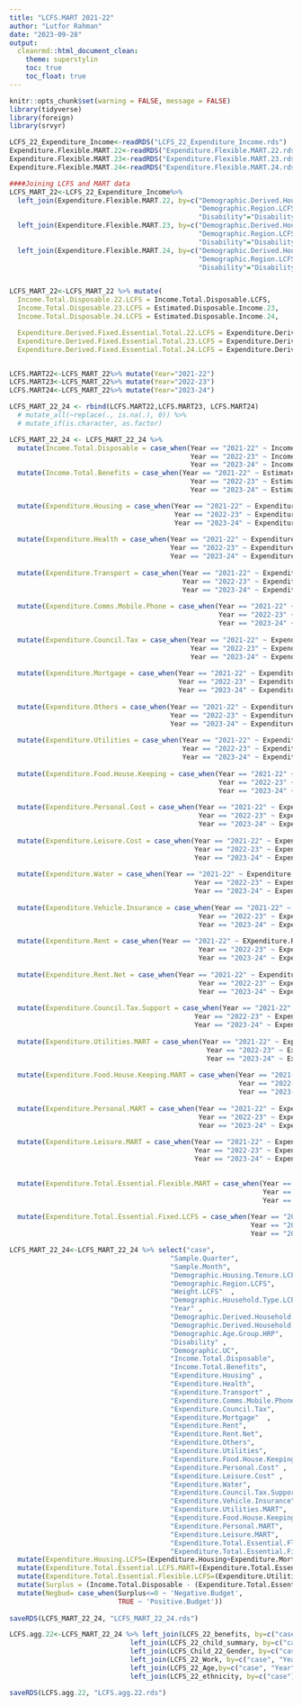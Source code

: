 ```yaml
---
title: "LCFS.MART 2021-22"
author: "Lutfor Rahman"
date: "2023-09-28"
output:
  cleanrmd::html_document_clean:
    theme: superstylin
    toc: true
    toc_float: true
---
```


```r
knitr::opts_chunk$set(warning = FALSE, message = FALSE) 
library(tidyverse)
library(foreign)
library(srvyr)

LCFS_22_Expenditure_Income<-readRDS("LCFS_22_Expenditure_Income.rds")
Expenditure.Flexible.MART.22<-readRDS("Expenditure.Flexible.MART.22.rds")
Expenditure.Flexible.MART.23<-readRDS("Expenditure.Flexible.MART.23.rds")
Expenditure.Flexible.MART.24<-readRDS("Expenditure.Flexible.MART.24.rds")
```


```r
####Joining LCFS and MART data
LCFS_MART_22<-LCFS_22_Expenditure_Income%>% 
  left_join(Expenditure.Flexible.MART.22, by=c("Demographic.Derived.Household.Type.LCFS.child"="Household.Type.Child", 
                                               "Demographic.Region.LCFS"="Demographic.Region",
                                               "Disability"="Disability")) %>%
  left_join(Expenditure.Flexible.MART.23, by=c("Demographic.Derived.Household.Type.LCFS.child"="Household.Type.Child", 
                                               "Demographic.Region.LCFS"="Demographic.Region",
                                               "Disability"="Disability")) %>%
  left_join(Expenditure.Flexible.MART.24, by=c("Demographic.Derived.Household.Type.LCFS.child"="Household.Type.Child", 
                                               "Demographic.Region.LCFS"="Demographic.Region",
                                               "Disability"="Disability")) 


LCFS_MART_22<-LCFS_MART_22 %>% mutate(
  Income.Total.Disposable.22.LCFS = Income.Total.Disposable.LCFS,
  Income.Total.Disposable.23.LCFS = Estimated.Disposable.Income.23,
  Income.Total.Disposable.24.LCFS = Estimated.Disposable.Income.24,

  Expenditure.Derived.Fixed.Essential.Total.22.LCFS = Expenditure.Derived.Fixed.Essential.Total.22.LCFS,
  Expenditure.Derived.Fixed.Essential.Total.23.LCFS = Expenditure.Derived.Fixed.Essential.Total.23.LCFS,
  Expenditure.Derived.Fixed.Essential.Total.24.LCFS = Expenditure.Derived.Fixed.Essential.Total.24.LCFS) 


LCFS.MART22<-LCFS_MART_22%>% mutate(Year="2021-22")
LCFS.MART23<-LCFS_MART_22%>% mutate(Year="2022-23")
LCFS.MART24<-LCFS_MART_22%>% mutate(Year="2023-24")

LCFS_MART_22_24 <- rbind(LCFS.MART22,LCFS.MART23, LCFS.MART24)
  # mutate_all(~replace(., is.na(.), 0)) %>% 
  # mutate_if(is.character, as.factor)
```



```r
LCFS_MART_22_24 <- LCFS_MART_22_24 %>% 
  mutate(Income.Total.Disposable = case_when(Year == "2021-22" ~ Income.Total.Disposable.22.LCFS,
                                             Year == "2022-23" ~ Income.Total.Disposable.23.LCFS,
                                             Year == "2023-24" ~ Income.Total.Disposable.24.LCFS)) %>% 
  mutate(Income.Total.Benefits = case_when(Year == "2021-22" ~ Estimated.Benefit,
                                             Year == "2022-23" ~ Estimated.Benefit.23,
                                             Year == "2023-24" ~ Estimated.Benefit.24)) %>% 

  mutate(Expenditure.Housing = case_when(Year == "2021-22" ~ Expenditure.Derived.Housing.22.LCFS,
                                         Year == "2022-23" ~ Expenditure.Housing.23.LCFS,
                                         Year == "2023-24" ~ Expenditure.Housing.24.LCFS)) %>% 
  
  mutate(Expenditure.Health = case_when(Year == "2021-22" ~ Expenditure.Health.LCFS,
                                        Year == "2022-23" ~ Expenditure.Health.23.LCFS,
                                        Year == "2023-24" ~ Expenditure.Health.24.LCFS)) %>% 
  
  mutate(Expenditure.Transport = case_when(Year == "2021-22" ~ Expenditure.Transport.LCFS,
                                           Year == "2022-23" ~ Expenditure.Transport.23.LCFS,
                                           Year == "2023-24" ~ Expenditure.Transport.24.LCFS)) %>% 
  
  mutate(Expenditure.Comms.Mobile.Phone = case_when(Year == "2021-22" ~ Expenditure.Comms.Mobile.Phone.LCFS,
                                                    Year == "2022-23" ~ Expenditure.Comms.Mobile.Phone.23.LCFS,
                                                    Year == "2023-24" ~ Expenditure.Comms.Mobile.Phone.24.LCFS)) %>% 
  
  mutate(Expenditure.Council.Tax = case_when(Year == "2021-22" ~ Expenditure.Council.Tax.LCFS,
                                             Year == "2022-23" ~ Expenditure.Council.Tax.23.LCFS,
                                             Year == "2023-24" ~ Expenditure.Council.Tax.24.LCFS)) %>% 
  
  mutate(Expenditure.Mortgage = case_when(Year == "2021-22" ~ Expenditure.Derived.Mortgage.22.LCFS,
                                          Year == "2022-23" ~ Expenditure.Mortgage.23.LCFS,
                                          Year == "2023-24" ~ Expenditure.Mortgage.24.LCFS)) %>% 
  
  mutate(Expenditure.Others = case_when(Year == "2021-22" ~ Expenditure.Derived.Other.Essentials.22.LCFS,
                                        Year == "2022-23" ~ Expenditure.Derived.Other.Essentials.23.LCFS,
                                        Year == "2023-24" ~ Expenditure.Derived.Other.Essentials.24.LCFS)) %>% 
  
  mutate(Expenditure.Utilities = case_when(Year == "2021-22" ~ Expenditure.Derived.Utilities.22.LCFS,
                                           Year == "2022-23" ~ Expenditure.Utilities.23.LCFS,
                                           Year == "2023-24" ~ Expenditure.Utilities.24.LCFS)) %>% 
  
  mutate(Expenditure.Food.House.Keeping = case_when(Year == "2021-22" ~ Expenditure.All.Food.22.LCFS,
                                                    Year == "2022-23" ~ Expenditure.All.Food.23.LCFS,
                                                    Year == "2023-24" ~ Expenditure.All.Food.24.LCFS))%>% 
  
  mutate(Expenditure.Personal.Cost = case_when(Year == "2021-22" ~ Expenditure.Clothes.Footwear.LCFS,
                                               Year == "2022-23" ~ Expenditure.Clothes.Footwear.23.LCFS,
                                               Year == "2023-24" ~ Expenditure.Clothes.Footwear.24.LCFS)) %>% 
  
  mutate(Expenditure.Leisure.Cost = case_when(Year == "2021-22" ~ Expenditure.Derived.Leisure.Gift.22.LCFS,
                                              Year == "2022-23" ~ Expenditure.Leisure.Gift.23.LCFS,
                                              Year == "2023-24" ~ Expenditure.Leisure.Gift.24.LCFS)) %>%
  
  mutate(Expenditure.Water = case_when(Year == "2021-22" ~ Expenditure.Water.LCFS,
                                              Year == "2022-23" ~ Expenditure.Water.23.LCFS,
                                              Year == "2023-24" ~ Expenditure.Water.24.LCFS)) %>%
  
  mutate(Expenditure.Vehicle.Insurance = case_when(Year == "2021-22" ~ Expenditure.Vehicle.Insurance.LCFS,
                                               Year == "2022-23" ~ Expenditure.Vehicle.Insurance.23.LCFS,
                                               Year == "2023-24" ~ Expenditure.Vehicle.Insurance.24.LCFS)) %>%
  
  mutate(Expenditure.Rent = case_when(Year == "2021-22" ~ EXpenditure.Rent.LCFS,
                                               Year == "2022-23" ~ Expenditure.Rent.23.LCFS,
                                               Year == "2023-24" ~ Expenditure.Rent.24.LCFS))%>%
  
  mutate(Expenditure.Rent.Net = case_when(Year == "2021-22" ~ Expenditure.Rent.Rate.Net.LCFS,
                                               Year == "2022-23" ~ Expenditure.Rent.Rate.Net.23.LCFS,
                                               Year == "2023-24" ~ Expenditure.Rent.Rate.Net.24.LCFS))%>%
  
  mutate(Expenditure.Council.Tax.Support = case_when(Year == "2021-22" ~ Expenditure.Council.Tax.Support.LCFS,
                                              Year == "2022-23" ~ Expenditure.Council.Tax.Support.23.LCFS,
                                              Year == "2023-24" ~ Expenditure.Council.Tax.Support.24.LCFS)) %>% 
  
  mutate(Expenditure.Utilities.MART = case_when(Year == "2021-22" ~ Expenditure.Utilities.23.MART,
                                                 Year == "2022-23" ~ Expenditure.Utilities.23.MART,
                                                 Year == "2023-24" ~ Expenditure.Utilities.24.MART)) %>% 
  
  mutate(Expenditure.Food.House.Keeping.MART = case_when(Year == "2021-22" ~ Expenditure.Food.House.Keeping.22.MART,
                                                         Year == "2022-23" ~ Expenditure.Food.House.Keeping.23.MART,
                                                         Year == "2023-24" ~ Expenditure.Food.House.Keeping.24.MART))%>% 
  
  mutate(Expenditure.Personal.MART = case_when(Year == "2021-22" ~ Expenditure.Personal.Cost.22.MART,
                                               Year == "2022-23" ~ Expenditure.Personal.Cost.23.MART,
                                               Year == "2023-24" ~ Expenditure.Personal.Cost.24.MART)) %>%
  
  mutate(Expenditure.Leisure.MART = case_when(Year == "2021-22" ~ Expenditure.Leisure.22.MART,
                                              Year == "2022-23" ~ Expenditure.Leisure.23.MART,
                                              Year == "2023-24" ~ Expenditure.Leisure.24.MART)) %>% 

  
  mutate(Expenditure.Total.Essential.Flexible.MART = case_when(Year == "2021-22" ~ Derived.Flexible.Expenditure.Total.22.MART,
                                                               Year == "2022-23" ~ Derived.Flexible.Expenditure.Total.23.MART,
                                                               Year == "2023-24" ~ Derived.Flexible.Expenditure.Total.24.MART)) %>%
  
  mutate(Expenditure.Total.Essential.Fixed.LCFS = case_when(Year == "2021-22" ~ Expenditure.Derived.Fixed.Essential.Total.22.LCFS,
                                                            Year == "2022-23" ~ Expenditure.Derived.Fixed.Essential.Total.23.LCFS,
                                                            Year == "2023-24" ~ Expenditure.Derived.Fixed.Essential.Total.24.LCFS))
```


```r
LCFS_MART_22_24<-LCFS_MART_22_24 %>% select("case", 
                                        "Sample.Quarter", 
                                        "Sample.Month",                                 
                                        "Demographic.Housing.Tenure.LCFS" ,              
                                        "Demographic.Region.LCFS",                      
                                        "Weight.LCFS"  ,                                
                                        "Demographic.Household.Type.LCFS" , 
                                        "Year" ,  
                                        "Demographic.Derived.Household.Type.LCFS" ,     
                                        "Demographic.Derived.Household.Type.LCFS.child", 
                                        "Demographic.Age.Group.HRP",
                                        "Disability" , 
                                        "Demographic.UC",                
                                        "Income.Total.Disposable",
                                        "Income.Total.Benefits",
                                        "Expenditure.Housing" ,                          
                                        "Expenditure.Health",                            
                                        "Expenditure.Transport" ,                       
                                        "Expenditure.Comms.Mobile.Phone",               
                                        "Expenditure.Council.Tax",                      
                                        "Expenditure.Mortgage"  , 
                                        "Expenditure.Rent",
                                        "Expenditure.Rent.Net",
                                        "Expenditure.Others",                            
                                        "Expenditure.Utilities",                         
                                        "Expenditure.Food.House.Keeping" ,              
                                        "Expenditure.Personal.Cost" ,                    
                                        "Expenditure.Leisure.Cost" ,                      
                                        "Expenditure.Water",
                                        "Expenditure.Council.Tax.Support", 
                                        "Expenditure.Vehicle.Insurance", 
                                        "Expenditure.Utilities.MART",                   
                                        "Expenditure.Food.House.Keeping.MART"   ,       
                                        "Expenditure.Personal.MART",                     
                                        "Expenditure.Leisure.MART",                     
                                        "Expenditure.Total.Essential.Flexible.MART",     
                                        "Expenditure.Total.Essential.Fixed.LCFS") %>%
  mutate(Expenditure.Housing.LCFS=(Expenditure.Housing+Expenditure.Mortgage)) %>% 
  mutate(Expenditure.Total.Essential.LCFS.MART=(Expenditure.Total.Essential.Flexible.MART + Expenditure.Total.Essential.Fixed.LCFS)) %>% 
  mutate(Expenditure.Total.Essential.Flexible.LCFS=(Expenditure.Utilities+Expenditure.Food.House.Keeping+Expenditure.Personal.Cost+Expenditure.Leisure.Cost)) %>% 
  mutate(Surplus = (Income.Total.Disposable - (Expenditure.Total.Essential.Flexible.MART + Expenditure.Total.Essential.Fixed.LCFS))) %>% 
  mutate(Negbud= case_when(Surplus<=0 ~ 'Negative.Budget',
                           TRUE ~ 'Positive.Budget')) 
  
saveRDS(LCFS_MART_22_24, "LCFS_MART_22_24.rds")
```



```r
LCFS.agg.22<-LCFS_MART_22_24 %>% left_join(LCFS_22_benefits, by=c("case", "Year")) %>% #adding all benefits
                              left_join(LCFS_22_child_summary, by=c("case")) %>% 
                              left_join(LCFS_Child_22_Gender, by=c("case")) %>% 
                              left_join(LCFS_22_Work, by=c("case", "Year")) %>% 
                              left_join(LCFS_22_Age,by=c("case", "Year")) %>% 
                              left_join(LCFS_22_ethnicity, by=c("case"))

saveRDS(LCFS.agg.22, "LCFS.agg.22.rds")
```




